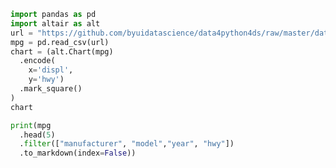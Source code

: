 ```python
import pandas as pd
import altair as alt
url = "https://github.com/byuidatascience/data4python4ds/raw/master/data-raw/mpg/mpg.csv"
mpg = pd.read_csv(url)
chart = (alt.Chart(mpg)
  .encode(
    x='displ',
    y='hwy')
  .mark_square()
)
chart
```
```python
print(mpg
  .head(5)
  .filter(["manufacturer", "model","year", "hwy"])
  .to_markdown(index=False))
```